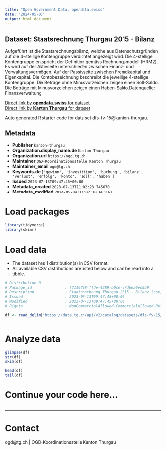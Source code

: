```yaml
---
title: "Open Government Data, opendata.swiss"
date: "2024-05-05"
output: html_document
---
```


## Dataset: Staatsrechnung Thurgau 2015 - Bilanz

Aufgeführt ist die Staatsrechnungsbilanz, welche aus Datenschutzgründen auf die 4-stellige Kontengruppe verdichtet angezeigt wird. Die 4-stellige Kontengruppe entspricht der Definition gemäss Rechnungsmodell (HRM2). Es wird auf der Aktivseite unterschieden zwischen Finanz- und Verwaltungsvermögen. Auf der Passivseite zwischen Fremdkapital und Eigenkapital. Die Kontobezeichnung beschreibt die jeweilige 4-stellige Kontengruppe. Die Beträge ohne Minusvorzeichen zeigen einen Soll-Saldo. Die Beträge mit Minusvorzeichen zeigen einen Haben-Saldo.Datenquelle: Finanzverwaltung

[Direct link by **opendata.swiss** for dataset](https://opendata.swiss/de/dataset/staatsrechnung-thurgau-2015-bilanz)<br>
[Direct link by **Kanton Thurgau** for dataset](https://data.tg.ch/explore/dataset/dfs-fv-15/)

Auto generated R starter code for data set dfs-fv-15@kanton-thurgau.

## Metadata

- **Publisher** `kanton-thurgau`
- **Organization.display_name.de** `Kanton Thurgau`
- **Organization.url** `https://ogd.tg.ch`
- **Maintainer** `OGD-Koordinationsstelle Kanton Thurgau`
- **Maintainer_email** `ogd@tg.ch`
- **Keywords.de** `['gewinn', 'investition', 'buchung', 'bilanz', 'verlust', 'erfolg', 'konto', 'soll', 'haben']`
- **Issued** `2023-07-13T09:47:45+00:00`
- **Metadata_created** `2023-07-13T11:02:23.745670`
- **Metadata_modified** `2024-05-04T11:02:10.663167`


# Load packages

```r

library(tidyverse)
library(skimr)

```

# Load data

-   The dataset has 1 distribution(s) in CSV format.
-   All available CSV distributions are listed below and can be read into a tibble.

```r

# Distribution 0
# Package_id               : f7116708-ffde-4289-b0ce-c7dbea0ec0b9
# Description              : Staatsrechnung Thurgau 2015 - Bilanz (csv)
# Issued                   : 2023-07-13T09:47:45+00:00
# Modified                 : 2023-07-13T09:47:45+00:00
# Rights                   : NonCommercialAllowed-CommercialAllowed-ReferenceRequired

df <- read_delim('https://data.tg.ch/api/v2/catalog/datasets/dfs-fv-15/exports/csv')



```

# Analyze data

```r

glimpse(df)
str(df)
skim(df)

head(df)
tail(df)

```

# Continue your code here...

```r

```

------------------------------------------------------------------------

# Contact

ogd@tg.ch | OGD-Koordinationsstelle Kanton Thurgau
